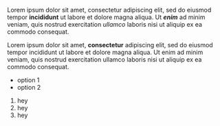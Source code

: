 Lorem ipsum dolor sit amet, consectetur adipiscing elit, sed do eiusmod tempor **incididunt** ut labore et dolore magna
aliqua. Ut ***enim*** ad minim veniam, quis nostrud exercitation *ullamco* laboris nisi ut aliquip ex ea commodo consequat.

Lorem ipsum dolor sit amet, **consectetur** adipiscing elit, sed do eiusmod tempor incididunt ut labore et dolore magna
aliqua. Ut enim ad minim veniam, quis nostrud exercitation ullamco laboris nisi ut aliquip ex ea commodo consequat.

- option 1
- option 2

1. hey
2. hey
3. hey